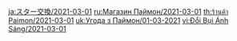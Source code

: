 {{Paimon's Bargains
|time_start = 2021-03-01 04:00:00
|time_end   = 2021-04-01 03:59:59
|shop=
{{Shop|Ningguang|34|1|type=Character}}
{{Shop|Xingqiu|34|1|type=Character}}
{{Shop|Blackcliff Longsword|24|3|type=Weapon}}
{{Shop|Blackcliff Slasher|24|3|type=Weapon}}
{{Shop|Blackcliff Pole|24|3|type=Weapon}}
{{Shop|Blackcliff Agate|24|3|type=Weapon}}
{{Shop|Blackcliff Warbow|24|3|type=Weapon}}
}}
<noinclude>
[[ja:スター交換/2021-03-01]]
[[ru:Магазин Паймон/2021-03-01]]
[[th:ร้านค้า Paimon/2021-03-01]]
[[uk:Угода з Паймон/01-03-2021]]
[[vi:Đổi Bụi Ánh Sáng/2021-03-01]]
</noinclude>